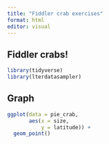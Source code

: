```yaml
---
title: "Fiddler crab exercises"
format: html
editor: visual
---
```


## Fiddler crabs!

```r
library(tidyverse)
library(lterdatasampler)
```

## Graph

```r
ggplot(data = pie_crab,
       aes(x = size,
           y = latitude)) +
  geom_point()
```
